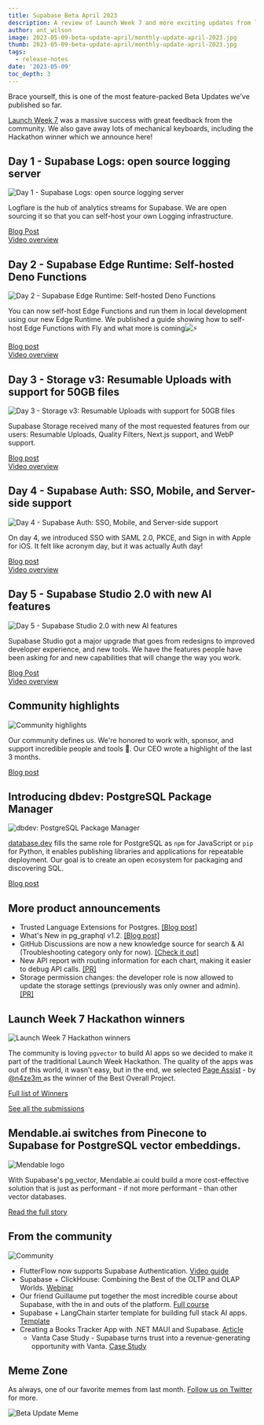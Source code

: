 ```yaml
---
title: Supabase Beta April 2023
description: A review of Launch Week 7 and more exciting updates from last month.
author: ant_wilson
image: 2023-05-09-beta-update-april/monthly-update-april-2023.jpg
thumb: 2023-05-09-beta-update-april/monthly-update-april-2023.jpg
tags:
  - release-notes
date: '2023-05-09'
toc_depth: 3
---
```


Brace yourself, this is one of the most feature-packed Beta Updates we've published so far.

[Launch Week 7](https://supabase.com/launch-week) was a massive success with great feedback from the community. We also gave away lots of mechanical keyboards, including the Hackathon winner which we announce here!

## Day 1 - Supabase Logs: open source logging server

![Day 1 - Supabase Logs: open source logging server](/images/blog/2023-05-09-beta-update-april/newsletter-OG-day-1.jpg)

Logflare is the hub of analytics streams for Supabase. We are open sourcing it so that you can self-host your own Logging infrastructure.

[Blog Post](https://supabase.com/blog/supabase-logs-self-hosted)\
[Video overview](https://www.youtube.com/watch?v=Ai2BjHV36Ng)

## Day 2 - Supabase Edge Runtime: Self-hosted Deno Functions

![Day 2 - Supabase Edge Runtime: Self-hosted Deno Functions](/images/blog/2023-05-09-beta-update-april/newsletter-OG-day2.jpg)

You can now self-host Edge Functions and run them in local development using our new Edge Runtime. We published a guide showing how to self-host Edge Functions with Fly and what more is coming![⚡](https://fonts.gstatic.com/s/e/notoemoji/15.0/26a1/32.png)️

[Blog post](https://supabase.com/blog/edge-runtime-self-hosted-deno-functions)\
[Video overview](https://www.youtube.com/watch?v=cPGxPl1lx4Y)

## Day 3 - Storage v3: Resumable Uploads with support for 50GB files

![Day 3 - Storage v3: Resumable Uploads with support for 50GB files](/images/blog/2023-05-09-beta-update-april/newsletter-OG-day3.jpg)

Supabase Storage received many of the most requested features from our users: Resumable Uploads, Quality Filters, Next.js support, and WebP support.

[Blog post](https://supabase.com/blog/storage-v3-resumable-uploads)\
[Video overview](https://www.youtube.com/watch?v=pT2PcZFq_M0)

## Day 4 - Supabase Auth: SSO, Mobile, and Server-side support

![Day 4 - Supabase Auth: SSO, Mobile, and Server-side support](/images/blog/2023-05-09-beta-update-april/newsletter-OG-day4.jpg)

On day 4, we introduced SSO with SAML 2.0, PKCE, and Sign in with Apple for iOS. It felt like acronym day, but it was actually Auth day!

[Blog post](https://supabase.com/blog/supabase-auth-sso-pkce)\
[Video overview](https://www.youtube.com/watch?v=hAwJeR6mhB0)

## Day 5 - Supabase Studio 2.0 with new AI features

![Day 5 - Supabase Studio 2.0 with new AI features](/images/blog/2023-05-09-beta-update-april/newsletter-OG-day5-studio.jpg)

Supabase Studio got a major upgrade that goes from redesigns to improved developer experience, and new tools. We have the features people have been asking for and new capabilities that will change the way you work.

[Blog Post](https://supabase.com/blog/supabase-studio-2.0)\
[Video overview](https://www.youtube.com/watch?v=0rcNqHt5KWU)

## Community highlights

![Community highlights](/images/blog/2023-05-09-beta-update-april/newsletter-OG-day5-community.jpg)

Our community defines us. We're honored to work with, sponsor, and support incredible people and tools 💜. Our CEO wrote a highlight of the last 3 months.

[Blog post](https://supabase.com/blog/launch-week-7-community-highlights)

## Introducing dbdev: PostgreSQL Package Manager

![dbdev: PostgreSQL Package Manager](/images/blog/2023-05-09-beta-update-april/newsletter-OG-day5-dbdev.jpg)

[database.dev](https://database.dev/) fills the same role for PostgreSQL as `npm` for JavaScript or `pip` for Python, it enables publishing libraries and applications for repeatable deployment. Our goal is to create an open ecosystem for packaging and discovering SQL.

[Blog post](https://supabase.com/blog/dbdev)

## More product announcements

- Trusted Language Extensions for Postgres. [[Blog post]](https://supabase.com/blog/pg-tle)
- What's New in pg_graphql v1.2. [[Blog post]](https://supabase.com/blog/whats-new-in-pg-graphql-v1-2)
- GitHub Discussions are now a new knowledge source for search & AI (Troubleshooting category only for now). [[Check it out]](https://supabase.com/docs)
- New API report with routing information for each chart, making it easier to debug API calls. [[PR]](https://github.com/supabase/supabase/pull/14063)
- Storage permission changes: the developer role is now allowed to update the storage settings (previously was only owner and admin). [[PR]](https://github.com/supabase/supabase/pull/13883)

## Launch Week 7 Hackathon winners

![Launch Week 7 Hackathon winners](/images/blog/2023-05-09-beta-update-april/newsletter-hackathon.jpg)

The community is loving `pgvector` to build AI apps so we decided to make it part of the traditional Launch Week Hackathon. The quality of the apps was out of this world, it wasn't easy, but in the end, we selected [Page Assist](https://github.com/n4ze3m/page-assist) - by [@n4ze3m ](https://twitter.com/n4ze3m)as the winner of the Best Overall Project.

[Full list of Winners](https://supabase.com/blog/launch-week-7-hackathon-winners)

[See all the submissions](https://www.madewithsupabase.com/launch-week-7)

## Mendable.ai switches from Pinecone to Supabase for PostgreSQL vector embeddings.

![Mendable logo](/images/blog/2023-05-09-beta-update-april/customer-stories-mendable.png)

With Supabase's pg_vector, Mendable.ai could build a more cost-effective solution that is just as performant - if not more performant - than other vector databases.

[Read the full story](https://supabase.com/customers/mendableai)

## From the community

![Community](/images/blog/2022-june/community.jpg)

- FlutterFlow now supports Supabase Authentication. [Video guide](https://www.youtube.com/watch?v=tL-sLPfWzVE)
- Supabase + ClickHouse: Combining the Best of the OLTP and OLAP Worlds. [Webinar](https://www.youtube.com/watch?v=LDWEsw41Zko)
- Our friend Guillaume put together the most incredible course about Supabase, with the in and outs of the platform. [Full course](https://www.youtube.com/watch?v=8DTOTT7q0XA)
- Supabase + LangChain starter template for building full stack AI apps. [Template](https://github.com/langchain-ai/langchain-template-supabase)
- Creating a Books Tracker App with .NET MAUI and Supabase. [Article](https://hackernoon.com/creating-a-books-tracker-app-with-net-maui-and-supabase)
  - Vanta Case Study - Supabase turns trust into a revenue-generating opportunity with Vanta. [Case Study](https://www.vanta.com/customers/supabase)

## Meme Zone

As always, one of our favorite memes from last month. [Follow us on Twitter](https://twitter.com/supabase) for more.

![Beta Update Meme](images/blog/2023-05-09-beta-update-april/beta-update-april-2023-meme.png)
